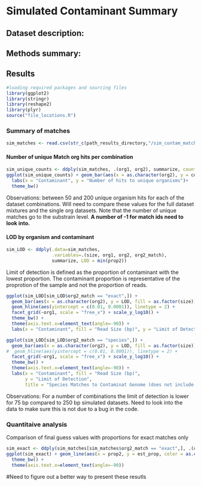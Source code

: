 Simulated Contaminant Summary
========================================================
## Dataset description:

## Methods summary:

## Results

```r
#loading required packages and sourcing files
library(ggplot2)
library(stringr)
library(reshape2)
library(plyr)
source("file_locations.R")
```

### Summary of matches
```r
sim_matches <- read.csv(str_c(path_results_directory,"/sim_contam_matches.csv", sep=""), stringsAsFactor = F)
```

#### Number of unique Match org hits per combination
```r
sim_unique_counts <- ddply(sim_matches, .(org1, org2), summarize, count = length(unique(match_tid)))
ggplot(sim_unique_counts) + geom_bar(aes(x = as.character(org2), y = count), stat = "identity") + facet_wrap(~org1) +
  labs(x = "Contaminant", y = "Number of hits to unique organisms")+
  theme_bw()
```
Observations: between 50 and 200 unique organism hits for each of the dataset combinations.  Will need to compare these values for the full dataset mixtures and the single org datasets. Note that the number of unique matches go to the substrain level.
**A number of -1 for match ids need to look into.**

#### LOD by organism and contaminant
```r
sim_LOD <- ddply(.data=sim_matches,
                 .variables=.(size, org1, org2, org2_match), 
                 summarize, LOD = min(prop2))
```
Limit of detection is defined as the proportion of contaminant with the lowest proportion.  The contaminant proportion is representative of the proprotion of the sample and not the proportion of reads.
```r
ggplot(sim_LOD[sim_LOD$org2_match == "exact",]) + 
  geom_bar(aes(x = as.character(org2), y = LOD, fill = as.factor(size)), stat = "identity", position = "dodge") + 
  geom_hline(aes(yintercept = c(0.01, 0.0001)), linetype = 2) + 
  facet_grid(~org1, scale = "free_x") + scale_y_log10() +   
  theme_bw() +
  theme(axis.text.x=element_text(angle=-90)) +
  labs(x = "Contaminant", fill = "Read Size (bp)", y = "Limit of Detection", title = "Exact Matches to Contaminat Genome")
```

```r
ggplot(sim_LOD[sim_LOD$org2_match == "species",]) + 
  geom_bar(aes(x = as.character(org2), y = LOD, fill = as.factor(size)), stat = "identity", position = "dodge") + 
#  geom_hline(aes(yintercept = c(0.01, 0.0001)), linetype = 2) + 
  facet_grid(~org1, scale = "free_x") + scale_y_log10() +   
  theme_bw() +
  theme(axis.text.x=element_text(angle=-90)) +
  labs(x = "Contaminant", fill = "Read Size (bp)", 
       y = "Limit of Detection",
       title = "Species Matches to Contaminat Genome (does not include exact matches)")
```
Observations: For a number of combinations the limit of detection is lower for 75 bp compared to 250 bp simulated datasets.  Need to look into the data to make sure this is not due to a bug in the code.

### Quantitaive analysis
Comparison of final guess values with proportions for exact matches only
```r
sim_exact <- ddply(sim_matches[sim_matches$org2_match == "exact",], .(org1,org2,prop1, prop2, size), summarize, est_prop = sum(Final.Guess))
ggplot(sim_exact) + geom_line(aes(x = prop2, y = est_prop, color = as.character(size))) + facet_grid(org1~org2) +
  theme_bw() + 
  theme(axis.text.x=element_text(angle=-90))
```

#Need to figure out a better way to present these resutls
